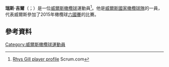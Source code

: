 {{expand|time=2015-11-23T12:50:10+00:00}}
'''瑞斯·吉爾'''（{{lang-en|Rhys Gill}}；{{bd|1986年|10月30日}}）是一位[[威爾斯|威爾斯]][[橄欖球|橄欖球]]運動員<ref>[http://www.scrum.com/wales/rugby/player/88821.html Rhys Gill player profile] {{Wayback|url=http://www.scrum.com/wales/rugby/player/88821.html |date=20200509113426 }} Scrum.com</ref>。他是[[威爾斯國家橄欖球隊|威爾斯國家橄欖球隊]]的一員，代表威爾斯參加了2015年橄欖球[[六國賽|六國賽]]的比賽。
==參考資料==
{{Reflist}}
[[Category:威爾斯橄欖球運動員|Category:威爾斯橄欖球運動員]]